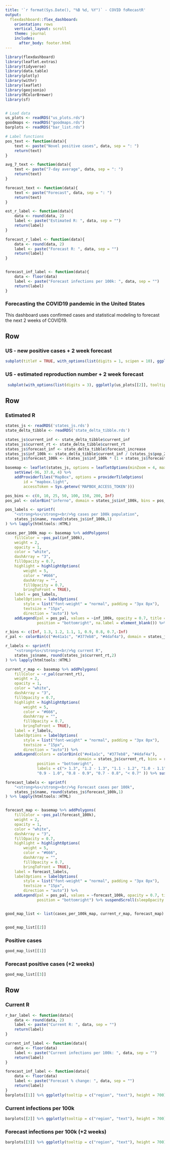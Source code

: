 ```yaml
---
title: '`r format(Sys.Date(), "%B %d, %Y")` - COVID foRecastR'
output: 
  flexdashboard::flex_dashboard:
    orientation: rows
    vertical_layout: scroll
    theme: journal
    includes:
      after_body: footer.html
---
```


```r
library(flexdashboard)
library(leaflet.extras)
library(tidyverse)
library(data.table)
library(plotly)
library(withr)
library(leaflet)
library(geojsonio)
library(RColorBrewer)
library(sf)


# Load data
us_plots <- readRDS("us_plots.rds")
goodmaps <- readRDS("goodmaps.rds")
barplots <- readRDS("bar_list.rds")

# Label functions
pos_text <- function(data){
    text <- paste("Novel positive cases", data, sep = ": ")
    return(text)
}

avg_7_text <- function(data){
    text <- paste("7-day average", data, sep = ": ")
    return(text)
}

forecast_text <- function(data){
    text <- paste("Forecast", data, sep = ": ")
    return(text)
}

est_r_label <- function(data){
    data <- round(data, 2)
    label <- paste("Estimated R: ", data, sep = "")
    return(label)
}

forecast_r_label <- function(data){
    data <- round(data, 2)
    label <- paste("Forecast R: ", data, sep = "")
    return(label)
}


forecast_inf_label <- function(data){
    data <- floor(data)
    label <- paste("Forecast infections per 100k: ", data, sep = "")
    return(label)
}
```

### Forecasting the COVID19 pandemic in the United States
This dashboard uses confirmed cases and statistical modeling to forecast the next 2 weeks of COVID19.


Row {data-width=1000}
------------------------------------------------------------------

### US - new positive cases +  2 week forecast

```r
subplot(titleY = TRUE, with_options(list(digits = 1, scipen = 10), ggplotly(us_plots[[1]], tooltip = c("date", "text")))) %>% style(hoverinfo = "skip", traces = c(3,4,5))
```

### US - estimated reproduction number + 2 week forecast
```r
 subplot(with_options(list(digits = 3), ggplotly(us_plots[[2]], tooltip = c("date", "text"))), titleY = TRUE) %>% style(hoverinfo = "skip", traces = c(0,1,2,3,4,5,6))
```

Row {.tabset}
-----------------------------------------------------------------------
### Estimated R
```r
states_js <- readRDS('states_js.rds')
state_delta_tibble <- readRDS('state_delta_tibble.rds')

states_js$current_inf <- state_delta_tibble$current_inf
states_js$current_rt <- state_delta_tibble$current_rt
states_js$forecast_inf <- state_delta_tibble$forecast_increase
states_js$inf_100k <- state_delta_tibble$current_inf / (states_js$pop_2014 / 100000)
states_js$forecast_100k <- states_js$inf_100k * (1 + states_js$forecast_inf / 100)

basemap <- leaflet(states_js, options = leafletOptions(minZoom = 4, maxZoom = 7)) %>%
    setView(-96, 37.8, 4) %>%
    addProviderTiles("MapBox", options = providerTileOptions(
        id = "mapbox.light",
        accessToken = Sys.getenv('MAPBOX_ACCESS_TOKEN')))

pos_bins <- c(0, 10, 25, 50, 100, 150, 200, Inf)
pos_pal <- colorBin("inferno", domain = states_js$inf_100k, bins = pos_bins)

pos_labels <- sprintf(
    "<strong>%s</strong><br/>%g cases per 100k population",
    states_js$name, round(states_js$inf_100k,1)
) %>% lapply(htmltools::HTML)

cases_per_100k_map <- basemap %>% addPolygons(
    fillColor = ~pos_pal(inf_100k),
    weight = 2,
    opacity = 1,
    color = "white",
    dashArray = "3",
    fillOpacity = 0.7,
    highlight = highlightOptions(
        weight = 5,
        color = "#666",
        dashArray = "",
        fillOpacity = 0.7,
        bringToFront = TRUE),
    label = pos_labels,
    labelOptions = labelOptions(
        style = list("font-weight" = "normal", padding = "3px 8px"),
        textsize = "15px",
        direction = "auto")) %>%
    addLegend(pal = pos_pal, values = ~inf_100k, opacity = 0.7, title = "Cases per 100k",
              position = "bottomright", na.label = element_blank()) %>% suspendScroll(sleepOpacity = 0.9)

r_bins <- c(Inf, 1.3, 1.2, 1.1, 1, 0.9, 0.8, 0.7,-Inf)
r_pal <- colorBin(c("#e41a1c", "#377eb8", "#4daf4a"), domain = states_js$current_rt, bins = r_bins, reverse = TRUE)

r_labels <- sprintf(
    "<strong>%s</strong><br/>%g current R",
    states_js$name, round(states_js$current_rt,2)
) %>% lapply(htmltools::HTML)

current_r_map <- basemap %>% addPolygons(
    fillColor = ~r_pal(current_rt),
    weight = 2,
    opacity = 1,
    color = "white",
    dashArray = "3",
    fillOpacity = 0.7,
    highlight = highlightOptions(
        weight = 5,
        color = "#666",
        dashArray = "",
        fillOpacity = 0.7,
        bringToFront = TRUE),
    label = r_labels,
    labelOptions = labelOptions(
        style = list("font-weight" = "normal", padding = "3px 8px"),
        textsize = "15px",
        direction = "auto")) %>%
    addLegend(colors = colorBin(c("#e41a1c", "#377eb8", "#4daf4a"),
                                domain = states_js$current_rt, bins = r_bins, reverse = TRUE)(r_bins)[-1], values = ~current_rt, opacity = 0.7, title = "Estimated R",
              position = "bottomright",
              labels = c("> 1.3", "1.2 - 1.3", "1.1 - 1.2", "1.0 - 1.1",
              "0.9 - 1.0", "0.8 - 0.9", "0.7 - 0.8", "< 0.7" )) %>% suspendScroll(sleepOpacity = 0.9)

forecast_labels <- sprintf(
    "<strong>%s</strong><br/>%g Forecast cases per 100k",
    states_js$name, round(states_js$forecast_100k,1)
) %>% lapply(htmltools::HTML)


forecast_map <- basemap %>% addPolygons(
    fillColor = ~pos_pal(forecast_100k),
    weight = 2,
    opacity = 1,
    color = "white",
    dashArray = "3",
    fillOpacity = 0.7,
    highlight = highlightOptions(
        weight = 5,
        color = "#666",
        dashArray = "",
        fillOpacity = 0.7,
        bringToFront = TRUE),
    label = forecast_labels,
    labelOptions = labelOptions(
        style = list("font-weight" = "normal", padding = "3px 8px"),
        textsize = "15px",
        direction = "auto")) %>%
    addLegend(pal = pos_pal, values = ~forecast_100k, opacity = 0.7, title = "Cases per 100k",
              position = "bottomright") %>% suspendScroll(sleepOpacity = 0.9)


good_map_list <- list(cases_per_100k_map, current_r_map, forecast_map)


good_map_list[[2]]
```

### Positive cases
```r
good_map_list[[1]]
```

### Forecast positive cases (+2 weeks)
```r
good_map_list[[3]]
```

Row
-----------------------------------------------------------------------
### Current R  

```r

r_bar_label <- function(data){
    data <- round(data, 2)
    label <- paste("Current R: ", data, sep = "")
    return(label)
}

current_inf_label <- function(data){
    data <- floor(data)
    label <- paste("Current infections per 100k: ", data, sep = "")
    return(label)
}

forecast_inf_label <- function(data){
    data <- floor(data)
    label <- paste("Forecast % change: ", data, sep = "")
    return(label)
}
barplots[[1]] %>% ggplotly(tooltip = c("region", "text"), height = 700) %>% layout(xaxis = list(side = "top"))

```

### Current infections per 100k  

```r
barplots[[2]] %>% ggplotly(tooltip = c("region", "text"), height = 700) %>% layout(xaxis = list(side = "top"))

```

### Forecast infections per 100k (+2 weeks)  

```r
barplots[[3]] %>% ggplotly(tooltip = c("region", "text"), height = 700) %>% layout(xaxis = list(side = "top"))

```
